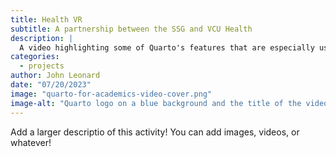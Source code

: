 ```yaml
---
title: Health VR
subtitle: A partnership between the SSG and VCU Health
description: |
  A video highlighting some of Quarto's features that are especially useful for academics, as educators and as researchers.
categories:
  - projects
author: John Leonard
date: "07/20/2023"
image: "quarto-for-academics-video-cover.png"
image-alt: "Quarto logo on a blue background and the title of the video - Quarto for Academics"
---
```


Add a larger descriptio of this activity!  You can add images, videos, or whatever!
